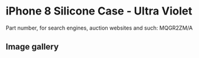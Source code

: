 
# iPhone 8 Silicone Case - Ultra Violet

Part number, for search engines, auction websites and such: MQGR2ZM/A

## Image gallery

<div style={{ width: '100%', maxWidth: '768px' }}>
<GalleryComponent
    images={[
      {
        original: "/everysource/MQGR2.webp",
        thumbnail: "/everypreview/MQGR2.webp",
      },
      {
        original: "/everysource/MQGR2_AV1_GOLD.webp",
        thumbnail: "/everypreview/MQGR2_AV1_GOLD.webp",
      },
      {
        original: "/everysource/MQGR2_AV1_SILVER.webp",
        thumbnail: "/everypreview/MQGR2_AV1_SILVER.webp",
      },
      {
        original: "/everysource/MQGR2_AV1_SPACE_GRAY.webp",
        thumbnail: "/everypreview/MQGR2_AV1_SPACE_GRAY.webp",
      },
      {
        original: "/everysource/MQGR2_AV2.webp",
        thumbnail: "/everypreview/MQGR2_AV2.webp",
      }
    ]}
  />
</div>